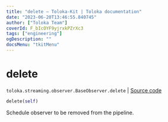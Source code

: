 ```yaml
---
title: "delete — Toloka-Kit | Toloka documentation"
date: "2023-06-20T13:46:55.840745"
author: ["Toloka Team"]
coverId: F_bIcOYF9yjrxkPZrXc3
tags: ["engineering"]
ogDescription: ""
docsMenu: "tkitMenu"
---
```


# delete

`toloka.streaming.observer.BaseObserver.delete` | [Source code](https://github.com/Toloka/toloka-kit/blob/v1.2.0/src/streaming/observer.py#L46)

```python
delete(self)
```

Schedule observer to be removed from the pipeline.